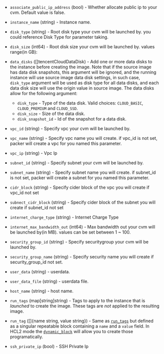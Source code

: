 <!-- Code generated from the comments of the TencentCloudRunConfig struct in builder/tencentcloud/cvm/run_config.go; DO NOT EDIT MANUALLY -->

-   `associate_public_ip_address` (bool) - Whether allocate public ip to your cvm.
    Default value is false.
    
-   `instance_name` (string) - Instance name.
    
-   `disk_type` (string) - Root disk type your cvm will be launched by. you could
    reference Disk Type
    for parameter taking.
    
-   `disk_size` (int64) - Root disk size your cvm will be launched by. values range(in GB):
    
-   `data_disks` ([]tencentCloudDataDisk) - Add one or more data disks to the instance before creating the image.
    Note that if the source image has data disk snapshots, this argument
    will be ignored, and the running instance will use source image data
    disk settings, in such case, `disk_type` argument will be used as disk
    type for all data disks, and each data disk size will use the origin
    value in source image.
    The data disks allow for the following argument:
    -  `disk_type` - Type of the data disk. Valid choices: `CLOUD_BASIC`, `CLOUD_PREMIUM` and `CLOUD_SSD`.
    -  `disk_size` - Size of the data disk.
    -  `disk_snapshot_id` - Id of the snapshot for a data disk.
    
-   `vpc_id` (string) - Specify vpc your cvm will be launched by.
    
-   `vpc_name` (string) - Specify vpc name you will create. if vpc_id is not set, packer will
    create a vpc for you named this parameter.
    
-   `vpc_ip` (string) - Vpc Ip
-   `subnet_id` (string) - Specify subnet your cvm will be launched by.
    
-   `subnet_name` (string) - Specify subnet name you will create. if subnet_id is not set, packer will
    create a subnet for you named this parameter.
    
-   `cidr_block` (string) - Specify cider block of the vpc you will create if vpc_id not set
    
-   `subnect_cidr_block` (string) - Specify cider block of the subnet you will create if
    subnet_id not set
    
-   `internet_charge_type` (string) - Internet Charge Type
-   `internet_max_bandwidth_out` (int64) - Max bandwidth out your cvm will be launched by(in MB).
    values can be set between 1 ~ 100.
    
-   `security_group_id` (string) - Specify securitygroup your cvm will be launched by.
    
-   `security_group_name` (string) - Specify security name you will create if security_group_id not set.
    
-   `user_data` (string) - userdata.
    
-   `user_data_file` (string) - userdata file.
    
-   `host_name` (string) - host name.
    
-   `run_tags` (map[string]string) - Tags to apply to the instance that is *launched* to create the image.
    These tags are *not* applied to the resulting image.
    
-   `run_tag` ([]{name string, value string}) - Same as [`run_tags`](#run_tags) but defined as a singular repeatable
    block containing a `name` and a `value` field. In HCL2 mode the
    [`dynamic_block`](/docs/configuration/from-1.5/expressions#dynamic-blocks)
    will allow you to create those programatically.
    
-   `ssh_private_ip` (bool) - SSH Private Ip
